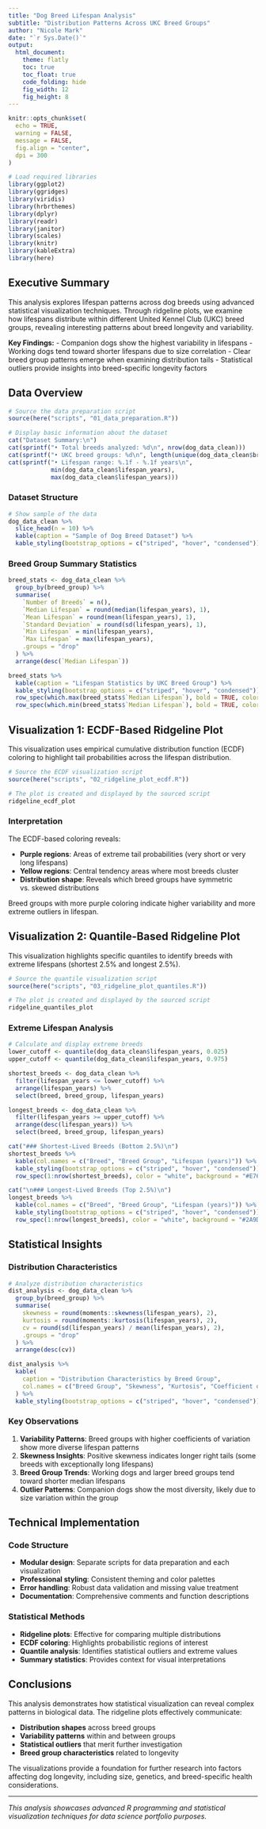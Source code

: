```yaml
---
title: "Dog Breed Lifespan Analysis"
subtitle: "Distribution Patterns Across UKC Breed Groups"
author: "Nicole Mark"
date: "`r Sys.Date()`"
output:
  html_document:
    theme: flatly
    toc: true
    toc_float: true
    code_folding: hide
    fig_width: 12
    fig_height: 8
---
```


```r
knitr::opts_chunk$set(
  echo = TRUE,
  warning = FALSE,
  message = FALSE,
  fig.align = "center",
  dpi = 300
)

# Load required libraries
library(ggplot2)
library(ggridges)
library(viridis)
library(hrbrthemes)
library(dplyr)
library(readr)
library(janitor)
library(scales)
library(knitr)
library(kableExtra)
library(here)
```

## Executive Summary

This analysis explores lifespan patterns across dog breeds using advanced statistical visualization techniques. Through ridgeline plots, we examine how lifespans distribute within different United Kennel Club (UKC) breed groups, revealing interesting patterns about breed longevity and variability.

**Key Findings:**
- Companion dogs show the highest variability in lifespans
- Working dogs tend toward shorter lifespans due to size correlation
- Clear breed group patterns emerge when examining distribution tails
- Statistical outliers provide insights into breed-specific longevity factors

## Data Overview

```r
# Source the data preparation script
source(here("scripts", "01_data_preparation.R"))

# Display basic information about the dataset
cat("Dataset Summary:\n")
cat(sprintf("• Total breeds analyzed: %d\n", nrow(dog_data_clean)))
cat(sprintf("• UKC breed groups: %d\n", length(unique(dog_data_clean$breed_group))))
cat(sprintf("• Lifespan range: %.1f - %.1f years\n", 
            min(dog_data_clean$lifespan_years), 
            max(dog_data_clean$lifespan_years)))
```

### Dataset Structure

```r
# Show sample of the data
dog_data_clean %>%
  slice_head(n = 10) %>%
  kable(caption = "Sample of Dog Breed Dataset") %>%
  kable_styling(bootstrap_options = c("striped", "hover", "condensed"))
```

### Breed Group Summary Statistics

```r
breed_stats <- dog_data_clean %>%
  group_by(breed_group) %>%
  summarise(
    `Number of Breeds` = n(),
    `Median Lifespan` = round(median(lifespan_years), 1),
    `Mean Lifespan` = round(mean(lifespan_years), 1),
    `Standard Deviation` = round(sd(lifespan_years), 1),
    `Min Lifespan` = min(lifespan_years),
    `Max Lifespan` = max(lifespan_years),
    .groups = "drop"
  ) %>%
  arrange(desc(`Median Lifespan`))

breed_stats %>%
  kable(caption = "Lifespan Statistics by UKC Breed Group") %>%
  kable_styling(bootstrap_options = c("striped", "hover", "condensed")) %>%
  row_spec(which.max(breed_stats$`Median Lifespan`), bold = TRUE, color = "white", background = "#2A9D8F") %>%
  row_spec(which.min(breed_stats$`Median Lifespan`), bold = TRUE, color = "white", background = "#E76F51")
```

## Visualization 1: ECDF-Based Ridgeline Plot

This visualization uses empirical cumulative distribution function (ECDF) coloring to highlight tail probabilities across the lifespan distribution.

```r
# Source the ECDF visualization script
source(here("scripts", "02_ridgeline_plot_ecdf.R"))

# The plot is created and displayed by the sourced script
ridgeline_ecdf_plot
```

### Interpretation

The ECDF-based coloring reveals:

- **Purple regions**: Areas of extreme tail probabilities (very short or very long lifespans)
- **Yellow regions**: Central tendency areas where most breeds cluster
- **Distribution shape**: Reveals which breed groups have symmetric vs. skewed distributions

Breed groups with more purple coloring indicate higher variability and more extreme outliers in lifespan.

## Visualization 2: Quantile-Based Ridgeline Plot

This visualization highlights specific quantiles to identify breeds with extreme lifespans (shortest 2.5% and longest 2.5%).

```r
# Source the quantile visualization script
source(here("scripts", "03_ridgeline_plot_quantiles.R"))

# The plot is created and displayed by the sourced script
ridgeline_quantiles_plot
```

### Extreme Lifespan Analysis

```r
# Calculate and display extreme breeds
lower_cutoff <- quantile(dog_data_clean$lifespan_years, 0.025)
upper_cutoff <- quantile(dog_data_clean$lifespan_years, 0.975)

shortest_breeds <- dog_data_clean %>%
  filter(lifespan_years <= lower_cutoff) %>%
  arrange(lifespan_years) %>%
  select(breed, breed_group, lifespan_years)

longest_breeds <- dog_data_clean %>%
  filter(lifespan_years >= upper_cutoff) %>%
  arrange(desc(lifespan_years)) %>%
  select(breed, breed_group, lifespan_years)

cat("### Shortest-Lived Breeds (Bottom 2.5%)\n")
shortest_breeds %>%
  kable(col.names = c("Breed", "Breed Group", "Lifespan (years)")) %>%
  kable_styling(bootstrap_options = c("striped", "hover", "condensed")) %>%
  row_spec(1:nrow(shortest_breeds), color = "white", background = "#E76F51")

cat("\n### Longest-Lived Breeds (Top 2.5%)\n")
longest_breeds %>%
  kable(col.names = c("Breed", "Breed Group", "Lifespan (years)")) %>%
  kable_styling(bootstrap_options = c("striped", "hover", "condensed")) %>%
  row_spec(1:nrow(longest_breeds), color = "white", background = "#2A9D8F")
```

## Statistical Insights

### Distribution Characteristics

```r
# Analyze distribution characteristics
dist_analysis <- dog_data_clean %>%
  group_by(breed_group) %>%
  summarise(
    skewness = round(moments::skewness(lifespan_years), 2),
    kurtosis = round(moments::kurtosis(lifespan_years), 2),
    cv = round(sd(lifespan_years) / mean(lifespan_years), 2),
    .groups = "drop"
  ) %>%
  arrange(desc(cv))

dist_analysis %>%
  kable(
    caption = "Distribution Characteristics by Breed Group",
    col.names = c("Breed Group", "Skewness", "Kurtosis", "Coefficient of Variation")
  ) %>%
  kable_styling(bootstrap_options = c("striped", "hover", "condensed"))
```

### Key Observations

1. **Variability Patterns**: Breed groups with higher coefficients of variation show more diverse lifespan patterns
2. **Skewness Insights**: Positive skewness indicates longer right tails (some breeds with exceptionally long lifespans)
3. **Breed Group Trends**: Working dogs and larger breed groups tend toward shorter median lifespans
4. **Outlier Patterns**: Companion dogs show the most diversity, likely due to size variation within the group

## Technical Implementation

### Code Structure
- **Modular design**: Separate scripts for data preparation and each visualization
- **Professional styling**: Consistent theming and color palettes
- **Error handling**: Robust data validation and missing value treatment
- **Documentation**: Comprehensive comments and function descriptions

### Statistical Methods
- **Ridgeline plots**: Effective for comparing multiple distributions
- **ECDF coloring**: Highlights probabilistic regions of interest
- **Quantile analysis**: Identifies statistical outliers and extreme values
- **Summary statistics**: Provides context for visual interpretations

## Conclusions

This analysis demonstrates how statistical visualization can reveal complex patterns in biological data. The ridgeline plots effectively communicate:

- **Distribution shapes** across breed groups
- **Variability patterns** within and between groups  
- **Statistical outliers** that merit further investigation
- **Breed group characteristics** related to longevity

The visualizations provide a foundation for further research into factors affecting dog longevity, including size, genetics, and breed-specific health considerations.

---

*This analysis showcases advanced R programming and statistical visualization techniques for data science portfolio purposes.*